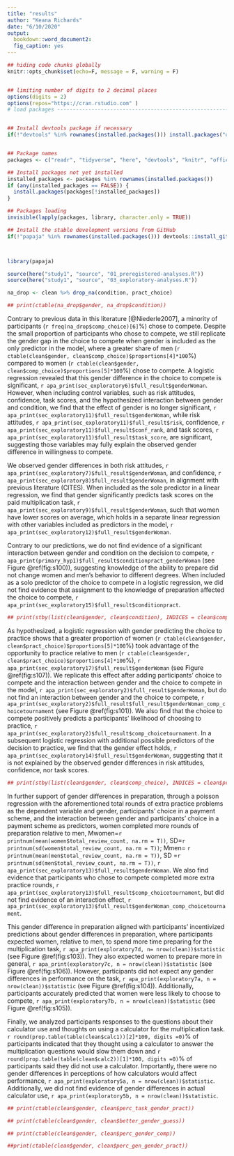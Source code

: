 ```yaml
---
title: "results"
author: "Keana Richards"
date: "6/10/2020"
output:
  bookdown::word_document2:
  fig_caption: yes 
---
```


```r

## hiding code chunks globally 
knitr::opts_chunk$set(echo=F, message = F, warning = F)


## limiting number of digits to 2 decimal places
options(digits = 2)
options(repos="https://cran.rstudio.com" )
# load packages -----------------------------------------------------------


## Install devtools package if necessary
if(!"devtools" %in% rownames(installed.packages())) install.packages("devtools")


## Package names
packages <- c("readr", "tidyverse", "here", "devtools", "knitr", "officer", "summarytools")

## Install packages not yet installed
installed_packages <- packages %in% rownames(installed.packages())
if (any(installed_packages == FALSE)) {
  install.packages(packages[!installed_packages])
}

## Packages loading
invisible(lapply(packages, library, character.only = TRUE))

## Install the stable development versions from GitHub
if(!"papaja" %in% rownames(installed.packages())) devtools::install_github("crsh/papaja")



library(papaja)

source(here("study1", "source", "01_preregistered-analyses.R"))
source(here("study1", "source", "03_exploratory-analyses.R"))

na_drop <- clean %>% drop_na(condition, pract_choice) 

```


```r
## print(ctable(na_drop$gender, na_drop$condition))
```


Contrary to previous data in this literature [@Niederle2007], a minority of participants (`r freq(na_drop$comp_choice)[6]`%) chose to compete. Despite the small proportion of participants who chose to compete, we still replicate the gender gap in the choice to compete when gender is included as the only predictor in the model, where a greater share of men (`r ctable(clean$gender, clean$comp_choice)$proportions[4]*100`%) compared to women (`r ctable(clean$gender, clean$comp_choice)$proportions[5]*100`%) chose to compete. A logistic regression revealed that this gender difference in the choice to compete is significant, `r apa_print(sec_exploratory6)$full_result$genderWoman`. However, when including control variables, such as risk attitudes, confidence, task scores, and the hypothesized interaction between gender and condition, we find that the effect of gender is no longer significant, `r apa_print(sec_exploratory11)$full_result$genderWoman`, while risk attitudes, `r apa_print(sec_exploratory11)$full_result$risk`, confidence, `r apa_print(sec_exploratory11)$full_result$conf_rank`, and task scores, `r apa_print(sec_exploratory11)$full_result$task_score`, are significant, suggesting those variables may fully explain the observed gender difference in willingness to compete. 

We observed gender differences in both risk attitudes, `r apa_print(sec_exploratory7)$full_result$genderWoman`, and confidence, `r apa_print(sec_exploratory8)$full_result$genderWoman`, in alignment with previous literature (CITES). When included as the sole predictor in a linear regression, we find that gender significantly predicts task scores on the paid multiplication task, `r apa_print(sec_exploratory9)$full_result$genderWoman`, such that women have lower scores on average, which holds in a separate linear regression with other variables included as predictors in the model, `r apa_print(sec_exploratory12)$full_result$genderWoman`. 

Contrary to our predictions, we do not find evidence of a significant interaction between gender and condition on the decision to compete, `r apa_print(primary_hyp1)$full_result$conditionpract_genderWoman` (see Figure \@ref(fig:s100)), suggesting knowledge of the ability to prepare did not change women and men’s behavior to different degrees. When included as a solo predictor of the choice to compete in a logistic regression, we did not find evidence that assignment to the knowledge of preparation affected the choice to compete, `r apa_print(sec_exploratory15)$full_result$conditionpract`. 

```r
## print(stby(list(clean$gender, clean$condition), INDICES = clean$comp_choice, FUN = ctable))
```

As hypothesized, a logistic regression with gender predicting the choice to practice shows that a greater proportion of women (`r ctable(clean$gender, clean$pract_choice)$proportions[5]*100`%) took advantage of the opportunity to practice relative to men (`r ctable(clean$gender, clean$pract_choice)$proportions[4]*100`%), `r apa_print(sec_exploratory17)$full_result$genderWoman` (see Figure \@ref(fig:s107)). We replicate this effect after adding participants' choice to compete and the interaction between gender and the choice to compete in the model, `r apa_print(sec_exploratory2)$full_result$genderWoman`, but do not find an interaction between gender and the choice to compete, `r apa_print(sec_exploratory2)$full_result$full_result$genderWoman_comp_choicetournament` (see Figure \@ref(fig:s101)). We also find that the choice to compete positively predicts a participants' likelihood of choosing to practice, `r apa_print(sec_exploratory2)$full_result$comp_choicetournament`. In a subsequent logistic regression with additional possible predictors of the decision to practice, we find that the gender effect holds, `r apa_print(sec_exploratory14)$full_result$genderWoman`, suggesting that it is not explained by the observed gender differences in risk attitudes, confidence, nor task scores.  

```r
## print(stby(list(clean$gender, clean$comp_choice), INDICES = clean$pract_choice, FUN = ctable))

```

In further support of gender differences in preparation, through a poisson regression with the aforementioned total rounds of extra practice problems as the dependent variable and gender, participants' choice in a payment scheme, and the interaction between gender and participants' choice in a payment scheme as predictors, women  completed more rounds of preparation relative to men, Mwomen=`r printnum(mean(women$total_review_count, na.rm = T))`, SD=`r printnum(sd(women$total_review_count, na.rm = T))`; Mmen= `r printnum(mean(men$total_review_count, na.rm = T))`, SD =`r printnum(sd(men$total_review_count, na.rm = T))`, `r apa_print(sec_exploratory13)$full_result$genderWoman`. We also find evidence that participants who chose to compete completed more extra practice rounds, `r apa_print(sec_exploratory13)$full_result$comp_choicetournament`, but did not find evidence of an interaction effect, `r apa_print(sec_exploratory13)$full_result$genderWoman_comp_choicetournament`.

This gender difference in preparation aligned with participants' incentivized predictions about gender differences in preparation, where participants expected women, relative to men, to spend more time preparing for the multiplication task, `r apa_print(exploratory7d, n= nrow(clean))$statistic` (see Figure \@ref(fig:s103)). They also expected women to prepare more in general, `r apa_print(exploratory7c, n = nrow(clean))$statistic` (see Figure \@ref(fig:s106)). However, participants did not expect any gender differences in performance on the task, `r apa_print(exploratory7a, n = nrow(clean))$statistic` (see Figure \@ref(fig:s104)). Additionally, participants accurately predicted that women were less likely to choose to compete, `r apa_print(exploratory7b, n = nrow(clean))$statistic` (see Figure \@ref(fig:s105)). 

Finally, we analyzed participants responses to the questions about their calculator use and thoughts on using a calculator for the multiplication task. `r round(prop.table(table(clean$calc1))[2]*100, digits =0)`% of participants indicated that they thought using a calculator to answer the multiplication questions would slow them down and `r round(prop.table(table(clean$calc2))[1]*100, digits =0)`% of participants said they did not use a calculator. Importantly, there were no gender differences in perceptions of how calculators would affect performance, `r apa_print(exploratory5a, n = nrow(clean))$statistic`. Additionally, we did not find evidence of gender differences in actual calculator use, `r apa_print(exploratory5b, n = nrow(clean))$statistic`. 

```r
## print(ctable(clean$gender, clean$perc_task_gender_pract))
```

```r
## print(ctable(clean$gender, clean$better_gender_guess))
```

```r
## print(ctable(clean$gender, clean$perc_gender_comp))
```

```r
##print(ctable(clean$gender, clean$perc_gen_gender_pract))
```


